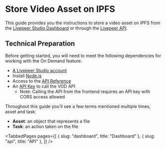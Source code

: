 
<head>
  <title>Store Video Asset on IPFS | Livepeer Studio Docs</title>
  <meta
    property="og:title"
    content="Store Video Asset on IPFS | Livepeer Studio Docs"
  />
</head>

# Store Video Asset on IPFS

This guide provides you the instructions to store a video asset on IPFS from the [Livepeer Studio Dashboard](./dashboard) 
or through the [Livepeer API](./api).

## Technical Preparation

Before getting started, you will need to meet the following dependencies for 
working with the On Demand feature:

- [A Livepeer Studio account](https://livepeer.studio/login)
- Install [Node.js](https://nodejs.org/en/)
- Access to the [API Reference](https://docs.livepeer.studio/references)
- An [API Key](https://docs.livepeer.studio/guides/livestreaming/api-key) to call the VOD API
    - Note: Calling the API from the frontend requires an API key with CORS access allowed

Throughout this guide you'll see a few terms mentioned multiple times, asset and task:
- **Asset**: an object that represents a file
- **Task**: an action taken on the file

<TabbedPages
  pages={[
    { slug: "dashboard", title: "Dashboard" },
    { slug: "api", title: "API" },
  ]}
/>